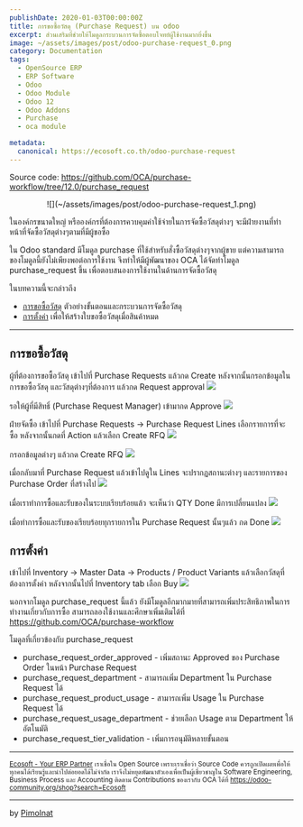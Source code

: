 ```yaml
---
publishDate: 2020-01-03T00:00:00Z
title: การขอซื้อวัสดุ (Purchase Request) บน odoo
excerpt: ส่วนเสริมที่ช่วยให้โมดูลกระบวนการจัดซื้อตอบโจทย์ผู้ใช้งานมากยิ่งขึ้น
image: ~/assets/images/post/odoo-purchase-request_0.png
category: Documentation
tags:
  - OpenSource ERP
  - ERP Software
  - Odoo 
  - Odoo Module
  - Odoo 12
  - Odoo Addons
  - Purchase
  - oca module 

metadata:
  canonical: https://ecosoft.co.th/odoo-purchase-request
---
```


Source code: https://github.com/OCA/purchase-workflow/tree/12.0/purchase_request

<center>
![](~/assets/images/post/odoo-purchase-request_1.png)
</center>

ในองค์กรขนาดใหญ่ หรือองค์กรที่ต้องการควบคุมค่าใช้จ่ายในการจัดซื้อวัสดุต่างๆ จะมีฝ่ายงานที่ทำหน้าที่จัดซื้อวัสดุต่างๆตามที่มีผู้ขอซื้อ

ใน Odoo standard มีโมดูล purchase ที่ใช้สำหรับสั่งซื้อวัสดุต่างๆจากผู้ขาย แต่ความสามารถของโมดูลนี้ยังไม่เพียงพอต่อการใช้งาน จึงทำให้มีผู้พัฒนาของ OCA ได้จัดทำโมดูล purchase_request ขึ้น เพื่อตอบสนองการใช้งานในด้านการจัดซื้อวัสดุ

ในบทความนี้จะกล่าวถึง

* <a href="#การขอซื้อวัสดุ">การขอซื้อวัสดุ</a> ตัวอย่างขั้นตอนและกระบวนการจัดซื้อวัสดุ
* <a href="#การตั้งค่า">การตั้งค่า</a> เพื่อให้สร้างใบขอซื้อวัสดุเมื่อสินค้าหมด
---

## การขอซื้อวัสดุ

ผู้ที่ต้องการขอซื้อวัสดุ เข้าไปที่ Purchase Requests แล้วกด Create หลังจากนั้นกรอกข้อมูลในการขอซื้อวัสดุ และวัสดุต่างๆที่ต้องการ แล้วกด Request approval
![](~/assets/images/post/odoo-purchase-request_2.png)

รอให้ผู้ที่มีสิทธิ์ (Purchase Request Manager) เข้ามากด Approve
![](~/assets/images/post/odoo-purchase-request_3.png)

ฝ่ายจัดซื้อ เข้าไปที่ Purchase Requests -> Purchase Request Lines เลือกรายการที่จะซื้อ หลังจากนั้นกดที่ Action แล้วเลือก Create RFQ
![](~/assets/images/post/odoo-purchase-request_4.png)

กรอกข้อมูลต่างๆ แล้วกด Create RFQ
![](~/assets/images/post/odoo-purchase-request_5.png)

เมื่อกลับมาที่ Purchase Request แล้วเข้าไปดูใน Lines จะปรากฏสถานะต่างๆ และรายการของ Purchase Order ที่สร้างไป
![](~/assets/images/post/odoo-purchase-request_6.png)

เมื่อเราทำการซื้อและรับของในระบบเรียบร้อยแล้ว จะเห็นว่า QTY Done มีการเปลี่ยนแปลง
![](~/assets/images/post/odoo-purchase-request_7.png)

เมื่อทำการซื้อและรับของเรียบร้อยทุกรายการใน Purchase Request นั้นๆแล้ว กด Done
![](~/assets/images/post/odoo-purchase-request_8.png)


## การตั้งค่า

เข้าไปที่ Inventory -> Master Data -> Products / Product Variants แล้วเลือกวัสดุที่ต้องการตั้งค่า หลังจากนั้นไปที่ Inventory tab เลือก Buy
![](~/assets/images/post/odoo-purchase-request_9.png)


นอกจากโมดูล purchase_request นี้แล้ว ยังมีโมดูลอีกมากมายที่สามารถเพิ่มประสิทธิภาพในการทำงานเกี่ยวกับการซื้อ สามารถลองใช้งานและศึกษาเพิ่มเติมได้ที่ https://github.com/OCA/purchase-workflow

โมดูลที่เกี่ยวข้องกับ purchase_request
* purchase_request_order_approved - เพิ่มสถานะ Approved ของ Purchase Order ในหน้า Purchase Request
* purchase_request_department - สามารถเพิ่ม Department ใน Purchase Request ได้
* purchase_request_product_usage - สามารถเพิ่ม Usage ใน Purchase Request ได้
* purchase_request_usage_department - ช่วยเลือก Usage ตาม Department ให้อัตโนมัติ
* purchase_request_tier_validation - เพิ่มการอนุมัติหลายขั้นตอน

---

<small><a href="https://ecosoft.co.th/">Ecosoft - Your ERP Partner</a>
เราเชื่อใน Open Source เพราะเราเชื่อว่า Source Code ควรถูกเปิดเผยเพื่อให้ทุกคนได้เรียนรู้และนำไปต่อยอดได้ไม่จำกัด
เราจึงไม่หยุดพัฒนาตัวเองเพื่อเป็นผู้เชี่ยวชาญใน Software Engineering, Business Process และ Accounting
ติดตาม Contributions ของเรากับ OCA ได้ที่ https://odoo-community.org/shop?search=Ecosoft</small>

---
by <a href="https://medium.com/@pimolnats">Pimolnat</a>